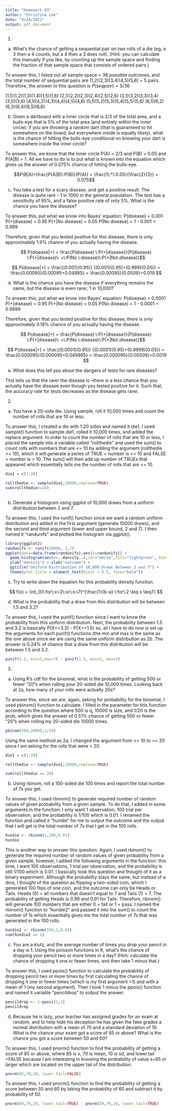 ```yaml
---
title: "Homework 03"
author: "Christina Lee"
date: "9/24/2021"
output: pdf_document
---
```



1.




a. What’s the chance of getting a sequential pair on two rolls of a die (eg, a 3 then a 4 counts, but a 4 then a 3 does not). (Hint: you can calculate this manually if you like, by counting up the sample space and finding the fraction of that sample space that consists of ordered pairs.)

To answer this, I listed out all sample space = 36 possible outcomes, and the total number of sequential pairs are (1,2)(2,3)(3,4)(4,5)(5,6) = 5 pairs. Therefore, the answer to this question is $P(seqpair)=5/36$

(1,1)(1,2)(1,3)(1,4)(1,5)(1,6)\newline
(2,1)(2,2)(2,3)(2,4)(2,5)(2,6)\newline
(3,1)(3,2)(3,3)(3,4)(3,5)(3,6)\newline
(4,1)(4,2)(4,3)(4,4)(4,5)(4,6)\newline
(5,1)(5,2)(5,3)(5,4)(5,5)(5,6)\newline
(6,1)(6,2)(6,3)(6,4)(6,5)(6,6)\newline







b. Given a dartboard with a inner circle that is 2/3 of the total area, and a bulls-eye that is 5% of the total area (and entirely within the inner circle): if you are throwing a random dart (that is guaranteed to hit somewhere on the board, but everywhere inside is equally likely), what is the chance of hitting the bulls-eye conditional on knowing your dart is somewhere inside the inner circle?

To answer this, we know that the inner circle P(A) = 2/3 and P(B) = 0.05 and P(A|B) = 1. All we have to do is to put what is known into the equation which gives us the answer of 0.075% chance of hitting the bulls-eye. 



$$P(B|A)=\frac{P(A|B)\:P(B)}{P(A)} = \frac{1\:*\:0.05}{\frac{2}{3}} = 0.075$$







c. You take a test for a scary disease, and get a positive result. The disease is quite rare – 1 in 1000 in the general population. The test has a sensitivity of 95%, and a false positive rate of only 5%. What is the chance you have the disease?

To answer this, put what we know into Bayes' equation:\newline
P(disease) = 0.001 \newline
P(+|disease) = 0.95 \newline 
P(+|No disease) = 0.05 \newline 
P(No disease) = 1 - 0.001 = 0.999 \newline

Therefore, given that you tested positive for this disease, there is only approximately 1.9% chance of you actually having the disease. 

$$ P(disease|+) = \frac{P(disease) \:P(+|disease)}{P(disease) \:P(+|disease)\: +\:P(No \:disease)\:P(+|No\:disease)}$$

$$ P(disease|+) = \frac{(0.001)(0.95)} {(0.001)(0.95)+(0.999)(0.05)} = \frac{0.00095}{0.00095+0.04995} = \frac{0.00095}{0.0509}=0.019 $$









d. What is the chance you have the disease if everything remains the same, but the disease is even rarer, 1 in 10,000?



To answer this, put what we know into Bayes' equation:\newline
P(disease) = 0.0001 \newline
P(+|disease) = 0.95 \newline 
P(+|No disease) = 0.05 \newline 
P(No disease) = 1 - 0.0001 = 0.9999 \newline

Therefore, given that you tested positive for this disease, there is only approximately 0.19% chance of you actually having the disease. 

$$ P(disease|+) = \frac{P(disease) \:P(+|disease)}{P(disease) \:P(+|disease)\: +\:P(No \:disease)\:P(+|No\:disease)}$$


$$ P(disease|+) = \frac{(0.0001)(0.95)} {(0.0001)(0.95)+(0.9999)(0.05)} = \frac{0.000095}{0.000095+0.049995} = \frac{0.000095}{0.05009}=0.0019 $$



e. What does this tell you about the dangers of tests for rare diseases?


This tells us that the rarer the disease is --there is a less chance that you actually have the disease even though you tested positive for it. Such that, the accuracy rate for tests decreases as the disease gets rarer.









2. 


a. You have a 20-side die. Using sample, roll it 10,000 times and count the number of rolls that are 10 or less.


To answer this, I created a die with 1:20 sides and named it die1. I used sample() function to sample die1, rolled it 10,000 times, and added the replace argument. In order to count the number of rolls that are 10 or less, I placed the sample into a variable called "rollthedie" and used the sum() to count rolls with numbers that are <= 10 by adding the argument (rollthedie <= 10), which it will generate a series of TRUE = number is <= 10 and FALSE = number is > 10. The sum() will then add up number of TRUEs that appeared which essentially tells me the number of rolls that are <= 10. 
```r
die1 = c(1:20)

rollthedie <- sample(die1,10000,replace=TRUE)
sum(rollthedie<=10)
    

```









b. Generate a histogram using ggplot of 10,000 draws from a uniform distribution between 2 and 7.


To answer this, I used the runif() function since we want a random uniform distribution and added in the first argument (generate 10000 draws), and the second and third argument (lower and upper bound, 2 and 7). I then named it "randunifs" and plotted the histogram via ggplot(). 
```r
library(ggplot2)
randunifs <- runif(10000, 2,7)
ggplot(data=data.frame(randunifs),aes(x=randunifs)) +
  geom_histogram(aes(y=..density..),col="white",fill="lightgreen", bins=30) + 
  ylab("density") + xlab("outcome") +
  ggtitle("Uniform Distribution of 10,000 Draws Between 2 and 7") +
  theme(plot.title = element_text(hjust = 0.5, face="bold"))

```











c. Try to write down the equation for this probability density function.


$$ f(x) = \int_{0\:for\:x<2\:or\:x>7}^{\frac{1}{b-a} \:for\:2 \leq x \leq7} $$







d. What is the probability that a draw from this distribution will be between 1.5 and 3.2?

To answer this, I used the punif() function since I want to know the probability from this uniform distribution. Next, the probability between 1.5 and 3.2 is basically P(X<=3.2) - P(X>=1.5) so, all I have to do now is set up the arguments for each punif() functions (the min and max is the same as the one above since we are using the same uniform distribution as 2b. The answer is 0.24% of chance that a draw from this distribution will be between 1.5 and 3.2. 

```r
punif(3.2, min=2,max=7) - punif(1.5, min=2, max=7)


```







3.



a. Using R’s cdf for the binomial, what is the probability of getting 500 or fewer “20”s when rolling your 20-sided die 10,000 times. Looking back at 2a, how many of your rolls were actually 20s?

To answer this, since we are, again, asking for probability for the binomial, I used pbinom() function to calculate. I filled in the parameter for this function according to the question where 500 is q, 10000 is size, and 1/20 is the prob, which gives the answer of 0.51% chance of getting 500 or fewer "20"s when rolling my 20-sided die 10000 times.  
```r
pbinom(500,10000,1/20)


```

Using the same method as 2a, I changed the argument from <= 10 to == 20 since I am asking for the rolls that were = 20. 
```r
die1 = c(1:20)

rollthedie <- sample(die1,10000,replace=TRUE)

sum(rollthedie == 20)
```







b. Using rbinom, roll a 100-sided die 100 times and report the total number of 7s you get.


To answer this, I used rbinom() to generate required number of random values of given probability from a given sample. To do that, I added in some arguments in the function: I only want 1 observation, 100 trial per observation, and the probability is 1/100 which is 0.01. I renamed the function and called it "hundie" for me to output the outcome and the output that I will get is the total number of 7s that I get in the 100 rolls. 
```r

hundie <- rbinom(1,100,0.01)
hundie

```



This is another way to answer this question. Again, I used rbinom() to generate the required number of random values of given probability from a given sample, however, I added the following arguments in the function: this time, I want 100 observations, 1 trial per observation, and the probability is still 1/100 which is 0.01. I basically took this question and thought of it as a binary experiment. Although the probability stays the same, but instead of a dice, I thought of the question as flipping a two-sided coin, which I generated 100 flips of one coin, and the outcome can only be Heads or Tails. Heads (0) = all numbers that doesn't equal to 7 and Tails (1) = 7. The probability of getting Heads is 0.99 and 0.01 for Tails. Therefore, ribnom() will generate 100 numbers that are either 0 = fail or 1 = pass. I named the rbinom() function to "hundie2" and passed it into the sum() to count the number of 1s which essentially gives me the total number of 7s that was generated in the 100 rolls.
```r

hundie2 <- rbinom(100,1,0.01)
sum(hundie2 == 1)

```







c. You are a klutz, and the average number of times you drop your pencil in a day is 1. Using the poisson functions in R, what’s the chance of dropping your pencil two or more times in a day? (Hint: calculate the chance of dropping it one or fewer times, and then take 1 minus that.)

To answer this, I used ppois() function to calculate the probability of dropping pencil two or more times by first calculating the chance of dropping it one or fewer times (which is my first argument =1) and with a mean of 1 (my second argument). Then I took 1 minus the ppois() function and named it variable "pencildrop" to output the answer. 
```r
pencildrop <- 1-ppois(1,1)
pencildrop

```







d. Because he is lazy, your teacher has assigned grades for an exam at random, and to help hide his deception he has given the fake grades a normal distribution with a mean of 70 and a standard deviation of 10. What is the chance your exam got a score of 85 or above? What is the chance you got a score between 50 and 60?

To answer this, I used pnorm() function to find the probability of getting a score of 85 or above, where 85 is x, 70 is mean, 10 is sd, and lower.tail =FALSE because I am interesting in knowing the probability of value x=85 or larger which are located on the upper tail of the distribution. 

```r
pnorm(85,70,10, lower.tail=FALSE)


```

To answer this, I used pnorm() function to find the probability of getting a score between 50 and 60 by taking the probability of 60 and subtract it by probability of 50.  

```r
pnorm(60,70,10, lower.tail=TRUE) - pnorm(50,70,10, lower.tail=TRUE)


```












